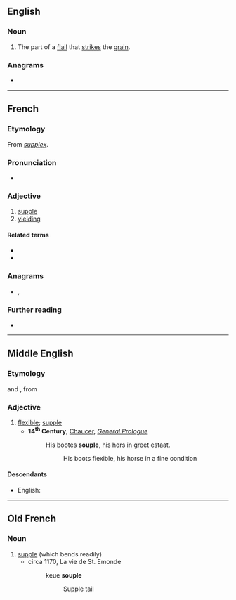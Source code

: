 ==English==

===Noun===
{{en-noun}}

# The part of a [[flail]] that [[strike]]s the [[grain]].
#: {{rfquotek|Knight}}

{{Webster 1913}}

===Anagrams===
* {{anagrams|en|Loupes|Peluso|Puleos|loupes|poules}}

----

==French==

===Etymology===
From {{etyl|la|fr}} ''[[supplex]]''.

===Pronunciation===
* {{audio|Fr-souple.ogg|Audio|lang=fr}}

===Adjective===
{{fr-adj}}

# [[supple]]
# [[yielding]]

====Related terms====
* {{l|fr|assouplir}}
* {{l|fr|souplesse}}

===Anagrams===
* {{l|fr|loupes}}, {{l|fr|poules}}

===Further reading===
* {{R:TLFi}}

----

==Middle English==

===Etymology===
{{etyl|fro|enm}} {{m|fro|souple}} and {{etyl|xno|enm}} {{m|fro|souple}}, from {{etyl|la|enm}} {{m|la|supplex}}

===Adjective===
{{enm-adj}}

# [[flexible]]; [[supple]]
#* '''14<sup>th</sup> Century''', [[w:Geoffrey Chaucer|Chaucer]], ''[[s:The Canterbury Tales/General Prologue|General Prologue]]''
#*: His bootes '''souple''', his hors in greet estaat.
#*:: His boots flexible, his horse in a fine condition

====Descendants====
* English: {{l|en|supple}} {{qualifier|borrowed}}

----

==Old French==

===Noun===
{{fro-adj|mf}}

# [[supple]] (which bends readily)
#* circa 1170, La vie de St. Emonde
#*: keue '''souple'''<!--from http://www.cnrtl.fr/etymologie/souple-->
#*:: Supple tail